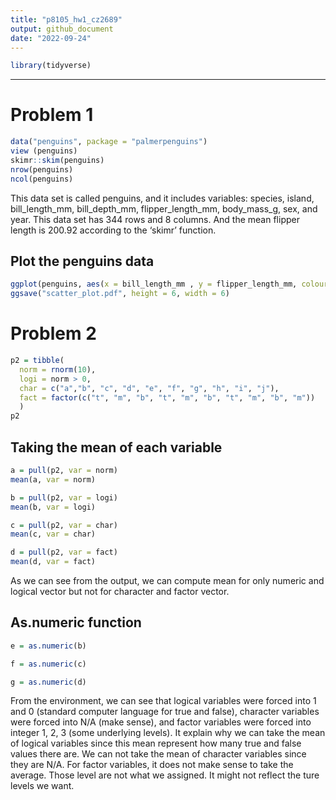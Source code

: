 ```yaml
---
title: "p8105_hw1_cz2689"
output: github_document
date: "2022-09-24"
---
```

```r
library(tidyverse)
```

---

# Problem 1
```r
data("penguins", package = "palmerpenguins")
view (penguins)
skimr::skim(penguins)
nrow(penguins)
ncol(penguins)
```
This data set is called penguins, and it includes variables: species, island, bill_length_mm, bill_depth_mm, flipper_length_mm, body_mass_g, sex, and year. This data set has 344 rows and 8 columns. 
And the mean flipper length is 200.92 according to the 'skimr' function. 

## Plot the penguins data

```r
ggplot(penguins, aes(x = bill_length_mm , y = flipper_length_mm, colour = species)) + geom_point()
ggsave("scatter_plot.pdf", height = 6, width = 6)
```

# Problem 2

```r
p2 = tibble(
  norm = rnorm(10),
  logi = norm > 0,
  char = c("a","b", "c", "d", "e", "f", "g", "h", "i", "j"),
  fact = factor(c("t", "m", "b", "t", "m", "b", "t", "m", "b", "m"))
  )
p2
```

## Taking the mean of each variable

```r
a = pull(p2, var = norm)
mean(a, var = norm)

b = pull(p2, var = logi)
mean(b, var = logi)

c = pull(p2, var = char)
mean(c, var = char)

d = pull(p2, var = fact)
mean(d, var = fact)
```

As we can see from the output, we can compute mean for only numeric and logical vector but not for character and factor vector.

## As.numeric function

```r
e = as.numeric(b)

f = as.numeric(c)

g = as.numeric(d)
```

From the environment, we can see that logical variables were forced into 1 and 0 (standard computer language for true and false), character variables were forced into N/A (make sense), and factor variables were forced into integer 1, 2, 3 (some underlying levels). It explain why we can take the mean of logical variables since this mean represent how many true and false values there are. We can not take the mean of character variables since they are N/A. For factor variables, it does not make sense to take the average. Those level are not what we assigned. It might not reflect the ture levels we want. 




